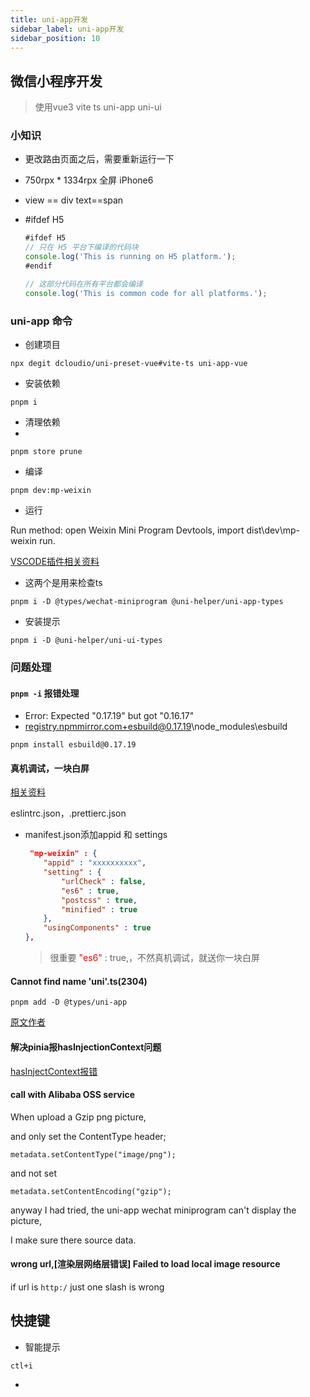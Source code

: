 ```yaml
---
title: uni-app开发
sidebar_label: uni-app开发
sidebar_position: 10
---
```




## 微信小程序开发

> 使用vue3 vite ts uni-app uni-ui

### 小知识

- 更改路由页面之后，需要重新运行一下

- 750rpx * 1334rpx 全屏 iPhone6
- view == div text==span
- #ifdef H5

  ```ts
  #ifdef H5
  // 只在 H5 平台下编译的代码块
  console.log('This is running on H5 platform.');
  #endif
  
  // 这部分代码在所有平台都会编译
  console.log('This is common code for all platforms.');
  
  ```

  


### uni-app 命令

- 创建项目
  

`npx degit dcloudio/uni-preset-vue#vite-ts uni-app-vue`

- 安装依赖


`pnpm i`

- 清理依赖
- 
`pnpm store prune`

- 编译

`pnpm dev:mp-weixin`

- 运行

Run method: open Weixin Mini Program Devtools, import dist\dev\mp-weixin run.

[VSCODE插件相关资料](https://blog.csdn.net/weixin_43993776/article/details/134260744)

- 这两个是用来检查ts 

`pnpm i -D @types/wechat-miniprogram @uni-helper/uni-app-types`

- 安装提示

`pnpm i -D @uni-helper/uni-ui-types`

### 问题处理

#### `pnpm -i` 报错处理

- Error: Expected "0.17.19" but got "0.16.17"
- registry.npmmirror.com+esbuild@0.17.19\node_modules\esbuild

`pnpm install esbuild@0.17.19`



#### 真机调试，一块白屏

[相关资料](https://blog.csdn.net/weixin_63853754/article/details/132316522)

eslintrc.json，.prettierc.json

- manifest.json添加appid 和 settings

  ```json
   "mp-weixin" : {
      "appid" : "xxxxxxxxxx",
      "setting" : {
          "urlCheck" : false,
          "es6" : true,
          "postcss" : true,
          "minified" : true
      },
      "usingComponents" : true
  },
  ```

  > 很重要 <font color='red'>"es6"</font> : true,，不然真机调试，就送你一块白屏



#### Cannot find name 'uni'.ts(2304)

`pnpm add -D @types/uni-app`

[原文作者](https://blog.csdn.net/qq_15006083/article/details/110196313)

#### 解决pinia报hasInjectionContext问题

[hasInjectContext报错](https://blog.csdn.net/k1_maple/article/details/130954853)



#### call with Alibaba OSS service

When upload a Gzip png picture,

and only set the ContentType header;

`metadata.setContentType("image/png"); `

and not set 

`metadata.setContentEncoding("gzip");`

anyway I had tried, the uni-app wechat miniprogram can't display the picture,

I make sure there source data.

#### wrong url,[渲染层网络层错误] Failed to load local image resource 

if url is `http:/` just one slash is wrong

## 快捷键

- 智能提示

`ctl+i`

- 



